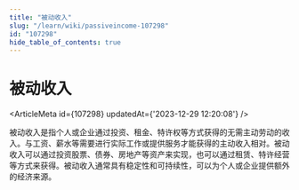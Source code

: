 ```yaml
---
title: "被动收入"
slug: "/learn/wiki/passiveincome-107298"
id: "107298"
hide_table_of_contents: true
---
```



# 被动收入

<ArticleMeta id={107298} updatedAt={'2023-12-29 12:20:08'} />
<div className='border-solid border-b border-t-0 my-4 border-[var(--ifm-color-gray-300)]' />

被动收入是指个人或企业通过投资、租金、特许权等方式获得的无需主动劳动的收入。与工资、薪水等需要进行实际工作或提供服务才能获得的主动收入相对。被动收入可以通过投资股票、债券、房地产等资产来实现，也可以通过租赁、特许经营等方式来获得。被动收入通常具有稳定性和可持续性，可以为个人或企业提供额外的经济来源。
